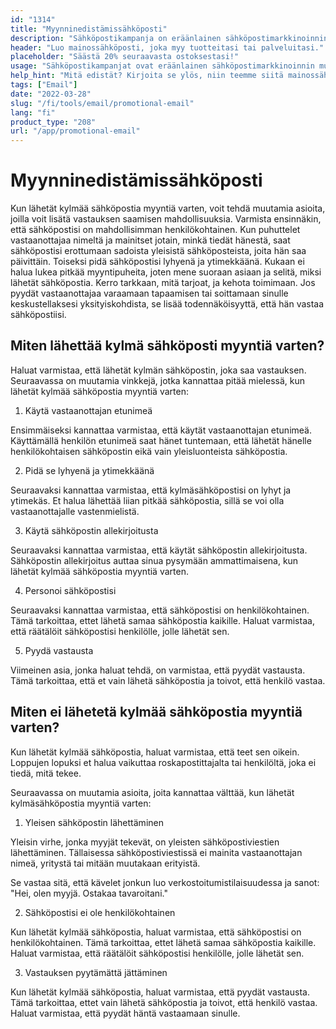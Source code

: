 ```yaml
---
id: "1314"
title: "Myynninedistämissähköposti"
description: "Sähköpostikampanja on eräänlainen sähköpostimarkkinoinnin muoto, jota käytetään tuotteiden tai palveluiden mainostamiseen. Sähköpostikampanjat lähetetään usein tilaajalistalle, ja niitä voidaan käyttää myynnin, tapahtumien tai uusien tuotteiden mainostamiseen. Sähköpostikampanjoita voidaan käyttää myös asiakassuhteiden rakentamiseen tai kanta-asiakkuuden kasvattamiseen."
header: "Luo mainossähköposti, joka myy tuotteitasi tai palveluitasi."
placeholder: "Säästä 20% seuraavasta ostoksestasi!"
usage: "Sähköpostikampanjat ovat eräänlainen sähköpostimarkkinoinnin muoto, jota voidaan käyttää myynnin, tapahtumien tai uusien tuotteiden edistämiseen. Seuraavan generaattorin avulla voit suunnitella ja aivovirtauttaa kampanjasähköpostin, joka on tiiviisti linjassa brändisi kanssa."
help_hint: "Mitä edistät? Kirjoita se ylös, niin teemme siitä mainossähköpostin."
tags: ["Email"]
date: "2022-03-28"
slug: "/fi/tools/email/promotional-email"
lang: "fi"
product_type: "208"
url: "/app/promotional-email"
---
```


# Myynninedistämissähköposti

Kun lähetät kylmää sähköpostia myyntiä varten, voit tehdä muutamia asioita, joilla voit lisätä vastauksen saamisen mahdollisuuksia. Varmista ensinnäkin, että sähköpostisi on mahdollisimman henkilökohtainen. Kun puhuttelet vastaanottajaa nimeltä ja mainitset jotain, minkä tiedät hänestä, saat sähköpostisi erottumaan sadoista yleisistä sähköposteista, joita hän saa päivittäin. Toiseksi pidä sähköpostisi lyhyenä ja ytimekkäänä. Kukaan ei halua lukea pitkää myyntipuheita, joten mene suoraan asiaan ja selitä, miksi lähetät sähköpostia. Kerro tarkkaan, mitä tarjoat, ja kehota toimimaan. Jos pyydät vastaanottajaa varaamaan tapaamisen tai soittamaan sinulle keskustellaksesi yksityiskohdista, se lisää todennäköisyyttä, että hän vastaa sähköpostiisi.

## Miten lähettää kylmä sähköposti myyntiä varten?

Haluat varmistaa, että lähetät kylmän sähköpostin, joka saa vastauksen. Seuraavassa on muutamia vinkkejä, jotka kannattaa pitää mielessä, kun lähetät kylmää sähköpostia myyntiä varten:

1. Käytä vastaanottajan etunimeä

Ensimmäiseksi kannattaa varmistaa, että käytät vastaanottajan etunimeä. Käyttämällä henkilön etunimeä saat hänet tuntemaan, että lähetät hänelle henkilökohtaisen sähköpostin eikä vain yleisluonteista sähköpostia.

2. Pidä se lyhyenä ja ytimekkäänä

Seuraavaksi kannattaa varmistaa, että kylmäsähköpostisi on lyhyt ja ytimekäs. Et halua lähettää liian pitkää sähköpostia, sillä se voi olla vastaanottajalle vastenmielistä.

3. Käytä sähköpostin allekirjoitusta

Seuraavaksi kannattaa varmistaa, että käytät sähköpostin allekirjoitusta. Sähköpostin allekirjoitus auttaa sinua pysymään ammattimaisena, kun lähetät kylmää sähköpostia myyntiä varten.

4. Personoi sähköpostisi

Seuraavaksi kannattaa varmistaa, että sähköpostisi on henkilökohtainen. Tämä tarkoittaa, ettet lähetä samaa sähköpostia kaikille. Haluat varmistaa, että räätälöit sähköpostisi henkilölle, jolle lähetät sen.

5. Pyydä vastausta

Viimeinen asia, jonka haluat tehdä, on varmistaa, että pyydät vastausta. Tämä tarkoittaa, että et vain lähetä sähköpostia ja toivot, että henkilö vastaa.

## Miten ei lähetetä kylmää sähköpostia myyntiä varten?

Kun lähetät kylmää sähköpostia, haluat varmistaa, että teet sen oikein. Loppujen lopuksi et halua vaikuttaa roskapostittajalta tai henkilöltä, joka ei tiedä, mitä tekee.

Seuraavassa on muutamia asioita, joita kannattaa välttää, kun lähetät kylmäsähköpostia myyntiä varten:

1. Yleisen sähköpostin lähettäminen

Yleisin virhe, jonka myyjät tekevät, on yleisten sähköpostiviestien lähettäminen. Tällaisessa sähköpostiviestissä ei mainita vastaanottajan nimeä, yritystä tai mitään muutakaan erityistä.

Se vastaa sitä, että kävelet jonkun luo verkostoitumistilaisuudessa ja sanot: "Hei, olen myyjä. Ostakaa tavaroitani."

2. Sähköpostisi ei ole henkilökohtainen

Kun lähetät kylmää sähköpostia, haluat varmistaa, että sähköpostisi on henkilökohtainen. Tämä tarkoittaa, ettet lähetä samaa sähköpostia kaikille. Haluat varmistaa, että räätälöit sähköpostisi henkilölle, jolle lähetät sen.

3. Vastauksen pyytämättä jättäminen

Kun lähetät kylmää sähköpostia, haluat varmistaa, että pyydät vastausta. Tämä tarkoittaa, ettet vain lähetä sähköpostia ja toivot, että henkilö vastaa. Haluat varmistaa, että pyydät häntä vastaamaan sinulle.
